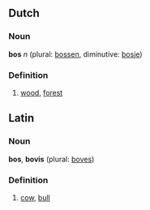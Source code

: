 ==Dutch==
===Noun===
'''bos''' ''n'' (plural: [[bossen]], diminutive: [[bosje]])

===Definition===
# [[wood]], [[forest]]

==Latin==
===Noun===
'''bos''', '''bovis'''  (plural: [[boves]])

===Definition===
# [[cow]], [[bull]]
